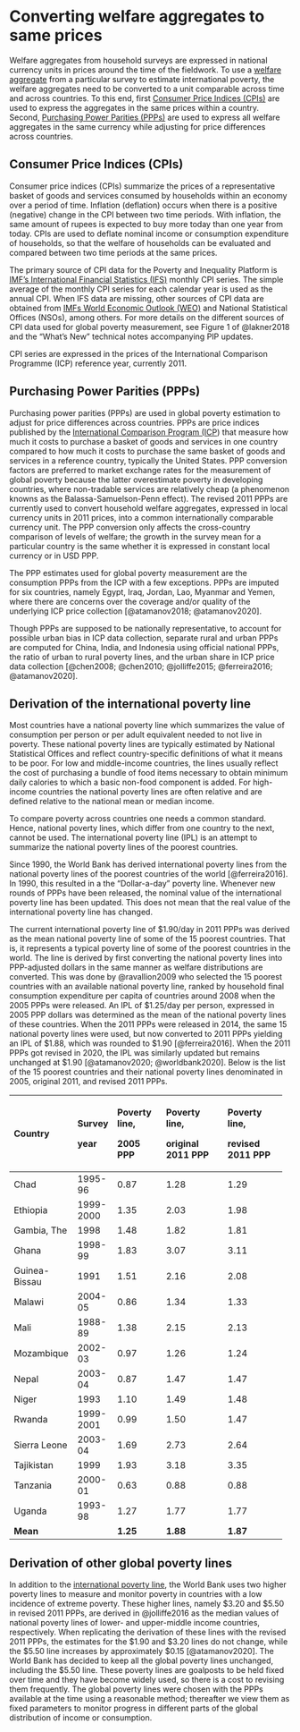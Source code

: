 # Converting welfare aggregates to same prices {#convert}

Welfare aggregates from household surveys are expressed in national currency units in prices around the time of the fieldwork. To use a [welfare aggregate](#welfareaggregate) from a particular survey to estimate international poverty, the welfare aggregates need to be converted to a unit comparable across time and across countries. To this end, first [Consumer Price Indices (CPIs)](#CPIs) are used to express the aggregates in the same prices within a country. Second, [Purchasing Power Parities (PPPs)](#PPPs) are used to express all welfare aggregates in the same currency while adjusting for price differences across countries.

## Consumer Price Indices (CPIs) {#CPIs}

Consumer price indices (CPIs) summarize the prices of a representative basket of goods and services consumed by households within an economy over a period of time. Inflation (deflation) occurs when there is a positive (negative) change in the CPI between two time periods. With inflation, the same amount of rupees is expected to buy more today than one year from today. CPIs are used to deflate nominal income or consumption expenditure of households, so that the welfare of households can be evaluated and compared between two time periods at the same prices.

The primary source of CPI data for the Poverty and Inequality Platform is [IMF's International Financial Statistics (IFS)](https://data.imf.org/?sk=4c514d48-b6ba-49ed-8ab9-52b0c1a0179b) monthly CPI series. The simple average of the monthly CPI series for each calendar year is used as the annual CPI. When IFS data are missing, other sources of CPI data are obtained from [IMFs World Economic Outlook (WEO)](https://www.imf.org/en/Publications/SPROLLs/world-economic-outlook-databases#sort=%40imfdate%20descending) and National Statistical Offices (NSOs), among others. For more details on the different sources of CPI data used for global poverty measurement, see Figure 1 of @lakner2018 and the  "What's New" technical notes accompanying PIP updates.

CPI series are expressed in the prices of the International Comparison Programme (ICP) reference year, currently 2011.

## Purchasing Power Parities (PPPs) {#PPPs}

Purchasing power parities (PPPs) are used in global poverty estimation to adjust for price differences across countries. PPPs are price indices published by the [International Comparison Program (ICP](https://www.worldbank.org/en/programs/icp)) that measure how much it costs to purchase a basket of goods and services in one country compared to how much it costs to purchase the same basket of goods and services in a reference country, typically the United States. PPP conversion factors are preferred to market exchange rates for the measurement of global poverty because the latter overestimate poverty in developing countries, where non-tradable services are relatively cheap (a phenomenon knowns as the Balassa-Samuelson-Penn effect). The revised 2011 PPPs are currently used to convert household welfare aggregates, expressed in local currency units in 2011 prices, into a common internationally comparable currency unit. The PPP conversion only affects the cross-country comparison of levels of welfare; the growth in the survey mean for a particular country is the same whether it is expressed in constant local currency or in USD PPP.

The PPP estimates used for global poverty measurement are the consumption PPPs from the ICP with a few exceptions. PPPs are imputed for six countries, namely Egypt, Iraq, Jordan, Lao, Myanmar and Yemen, where there are concerns over the coverage and/or quality of the underlying ICP price collection [@atamanov2018; @atamanov2020].

Though PPPs are supposed to be nationally representative, to account for possible urban bias in ICP data collection, separate rural and urban PPPs are computed for China, India, and Indonesia using official national PPPs, the ratio of urban to rural poverty lines, and the urban share in ICP price data collection [@chen2008; @chen2010; @jolliffe2015; @ferreira2016; @atamanov2020].

## Derivation of the international poverty line {#IPL}

Most countries have a national poverty line which summarizes the value of consumption per person or per adult equivalent needed to not live in poverty. These national poverty lines are typically estimated by National Statistical Offices and reflect country-specific definitions of what it means to be poor. For low and middle-income countries, the lines usually reflect the cost of purchasing a bundle of food items necessary to obtain minimum daily calories to which a basic non-food component is added. For high-income countries the national poverty lines are often relative and are defined relative to the national mean or median income.

To compare poverty across countries one needs a common standard. Hence, national poverty lines, which differ from one country to the next, cannot be used. The international poverty line (IPL) is an attempt to summarize the national poverty lines of the poorest countries.

Since 1990, the World Bank has derived international poverty lines from the national poverty lines of the poorest countries of the world [@ferreira2016]. In 1990, this resulted in a the "Dollar-a-day" poverty line. Whenever new rounds of PPPs have been released, the nominal value of the international poverty line has been updated. This does not mean that the real value of the international poverty line has changed.

The current international poverty line of \$1.90/day in 2011 PPPs was derived as the mean national poverty line of some of the 15 poorest countries. That is, it represents a typical poverty line of some of the poorest countries in the world. The line is derived by first converting the national poverty lines into PPP-adjusted dollars in the same manner as welfare distributions are converted. This was done by @ravallion2009 who selected the 15 poorest countries with an available national poverty line, ranked by household final consumption expenditure per capita of countries around 2008 when the 2005 PPPs were released. An IPL of \$1.25/day per person, expressed in 2005 PPP dollars was determined as the mean of the national poverty lines of these countries. When the 2011 PPPs were released in 2014, the same 15 national poverty lines were used, but now converted to 2011 PPPs yielding an IPL of \$1.88, which was rounded to \$1.90 [@ferreira2016]. When the 2011 PPPs got revised in 2020, the IPL was similarly updated but remains unchanged at \$1.90 [@atamanov2020; @worldbank2020]. Below is the list of the 15 poorest countries and their national poverty lines denominated in 2005, original 2011, and revised 2011 PPPs.

+---------------+-----------+---------------+-------------------+------------------+
| Country       | Survey    | Poverty line, | Poverty line,     | Poverty line,    |
|               |           |               |                   |                  |
|               | year      | 2005 PPP      | original 2011 PPP | revised 2011 PPP |
+:==============+:==========+:==============+:==================+:=================+
| Chad          | 1995-96   | 0.87          | 1.28              | 1.29             |
+---------------+-----------+---------------+-------------------+------------------+
| Ethiopia      | 1999-2000 | 1.35          | 2.03              | 1.98             |
+---------------+-----------+---------------+-------------------+------------------+
| Gambia, The   | 1998      | 1.48          | 1.82              | 1.81             |
+---------------+-----------+---------------+-------------------+------------------+
| Ghana         | 1998-99   | 1.83          | 3.07              | 3.11             |
+---------------+-----------+---------------+-------------------+------------------+
| Guinea-Bissau | 1991      | 1.51          | 2.16              | 2.08             |
+---------------+-----------+---------------+-------------------+------------------+
| Malawi        | 2004-05   | 0.86          | 1.34              | 1.33             |
+---------------+-----------+---------------+-------------------+------------------+
| Mali          | 1988-89   | 1.38          | 2.15              | 2.13             |
+---------------+-----------+---------------+-------------------+------------------+
| Mozambique    | 2002-03   | 0.97          | 1.26              | 1.24             |
+---------------+-----------+---------------+-------------------+------------------+
| Nepal         | 2003-04   | 0.87          | 1.47              | 1.47             |
+---------------+-----------+---------------+-------------------+------------------+
| Niger         | 1993      | 1.10          | 1.49              | 1.48             |
+---------------+-----------+---------------+-------------------+------------------+
| Rwanda        | 1999-2001 | 0.99          | 1.50              | 1.47             |
+---------------+-----------+---------------+-------------------+------------------+
| Sierra Leone  | 2003-04   | 1.69          | 2.73              | 2.64             |
+---------------+-----------+---------------+-------------------+------------------+
| Tajikistan    | 1999      | 1.93          | 3.18              | 3.35             |
+---------------+-----------+---------------+-------------------+------------------+
| Tanzania      | 2000-01   | 0.63          | 0.88              | 0.88             |
+---------------+-----------+---------------+-------------------+------------------+
| Uganda        | 1993-98   | 1.27          | 1.77              | 1.77             |
+---------------+-----------+---------------+-------------------+------------------+
| **Mean**      |           | **1.25**      | **1.88**          | **1.87**         |
+---------------+-----------+---------------+-------------------+------------------+

## Derivation of other global poverty lines

In addition to the [international poverty line](#IPL), the World Bank uses two higher poverty lines to measure and monitor poverty in countries with a low incidence of extreme poverty. These higher lines, namely \$3.20 and \$5.50 in revised 2011 PPPs, are derived in @jolliffe2016 as the median values of national poverty lines of lower- and upper-middle income countries, respectively. When replicating the derivation of these lines with the revised 2011 PPPs, the estimates for the \$1.90 and \$3.20 lines do not change, while the \$5.50 line increases by approximately \$0.15 [@atamanov2020]. The World Bank has decided to keep all the global poverty lines unchanged, including the \$5.50 line. These poverty lines are goalposts to be held fixed over time and they have become widely used, so there is a cost to revising them frequently. The global poverty lines were chosen with the PPPs available at the time using a reasonable method; thereafter we view them as fixed parameters to monitor progress in different parts of the global distribution of income or consumption.
